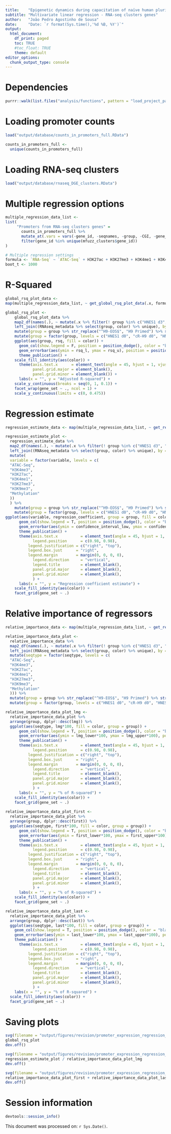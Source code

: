 ```yaml
---
title:    "Epigenetic dynamics during capacitation of naïve human pluripotent stem cells"
subtitle: "Multivariate linear regression - RNA-seq clusters genes"
author:   "João Pedro Agostinho de Sousa"
date:     "Date: `r format(Sys.time(),'%d %B, %Y')`"
output:
  html_document:
    df_print: paged
    toc: TRUE
    #toc_float: TRUE
    theme: default
editor_options:
  chunk_output_type: console
---
```


# Dependencies
```r

purrr::walk(list.files("analysis/functions", pattern = "load_project_packages", full.names = T), source)

```

# Loading promoter counts
```r

load("output/database/counts_in_promoters_full.RData")

counts_in_promoters_full <- 
  unique(counts_in_promoters_full)

```

# Loading RNA-seq clusters
```r

load("output/database/rnaseq_DGE_clusters.RData")

```

# Multiple regression options
```r

multiple_regression_data_list <-
list(
     "Promoters from RNA-seq clusters genes" = 
       counts_in_promoters_full %>%
       mutate_at(.vars = vars(-gene_id, -seqnames, -group, -CGI, -gene_biotype), .funs = ~ scales::rescale(.x, to = c(0,1))) %>%
       filter(gene_id %in% unique(mfuzz_clusters$gene_id)) 
)

# Multiple regression settings
formula <- `RNA-Seq` ~ `ATAC-Seq` + H3K27ac + H3K27me3 + H3K4me1 + H3K4me3 + H3K9me3 + Methylation + H3K27ac:H3K4me3
boot_t <- 1000

```

# R-Squared
```r

global_rsq_plot_data <- 
map(multiple_regression_data_list, ~ get_global_rsq_plot_data(.x, formula, boot_t))

global_rsq_plot <- 
    global_rsq_plot_data %>%
    map2_df(names(.), ~ mutate(.x %>% filter(! group %in% c("HNES1 d3", "cR-H9-EOS d3")), gene_set = .y)) %>% 
    left_join((RNAseq_metadata %>% select(group, color) %>% unique), by = "group") %>% 
    mutate(group = group %>% str_replace("^H9-EOS$", "H9 Primed") %>% str_remove("-EOS")) %>%
    mutate(group = factor(group, levels = c("HNES1 d0", "cR-H9 d0", "HNES1 d10", "cR-H9 d10", "cR-H9 d20X", "cR-H9 d20E", "H9 Primed"))) %>%
    ggplot(aes(group, rsq, fill = color)) +
	  geom_col(show.legend = F, position = position_dodge(), color = "black") +
	  geom_errorbar(aes(ymin = rsq_l, ymax = rsq_u), position = position_dodge(width = 0.9), width = .3) +
	  theme_publication() +
    scale_fill_identity(aes(color)) +
	  theme(axis.text.x      = element_text(angle = 45, hjust = 1, vjust = 1),
	        panel.grid.major = element_blank(), 
	        panel.grid.minor = element_blank()) +
	  labs(x = "", y = "Adjusted R-squared") +
    scale_y_continuous(breaks = seq(0, 1, 0.1)) +
    facet_wrap(gene_set ~ ., ncol = 1) +
    scale_y_continuous(limits = c(0, 0.475))

```

# Regression estimate
```r

regression_estimate_data <- map(multiple_regression_data_list, ~ get_regression_estimate_data(.x, formula, boot_t))

regression_estimate_plot <- 
  regression_estimate_data %>% 
  map2_df(names(.), ~ mutate(.x %>% filter(! group %in% c("HNES1 d3", "cR-H9-EOS d3")), gene_set = .y)) %>% 
  left_join((RNAseq_metadata %>% select(group, color) %>% unique), by = "group") %>% 
  mutate(
  variable = factor(variable, levels = c(
  "ATAC-Seq",
  "H3K4me3",
  "H3K27ac",
  "H3K4me1",
  "H3K27me3",
  "H3K9me3",
  "Methylation"
  ))
  ) %>%
    mutate(group = group %>% str_replace("^H9-EOS$", "H9 Primed") %>% str_remove("-EOS")) %>%
    mutate(group = factor(group, levels = c("HNES1 d0", "cR-H9 d0", "HNES1 d10", "cR-H9 d10", "cR-H9 d20X", "cR-H9 d20E", "H9 Primed"))) %>%
ggplot(aes(variable, regression_coefficient, group = group, fill = color)) +
	  geom_col(show.legend = T, position = position_dodge(), color = "black") +
	  geom_errorbar(aes(ymin = confidence_interval_low, ymax = confidence_interval_high), position = position_dodge(width = 0.9), width = .3) +
	  theme_publication() +
	  theme(axis.text.x          = element_text(angle = 45, hjust = 1, vjust = 1),
	        legend.position      = c(0.98, 0.98),
          legend.justification = c("right", "top"),
          legend.box.just      = "right",
          legend.margin        = margin(0, 0, 0, 0),
	        legend.direction     = "vertical",
	        legend.title         = element_blank(), 
	        panel.grid.major     = element_blank(), 
	        panel.grid.minor     = element_blank(),
	        ) +
	  labs(x = "", y = "Regression coefficient estimate") +
    scale_fill_identity(aes(color)) +
    facet_grid(gene_set ~ .)

```

# Relative importance of regressors
```r

relative_importance_data <- map(multiple_regression_data_list, ~ get_relative_importance_data(.x, formula, boot_t))

relative_importance_data_plot <- 
  relative_importance_data %>%
  map2_df(names(.), ~ mutate(.x %>% filter(! group %in% c("HNES1 d3", "cR-H9-EOS d3")), gene_set = .y)) %>% 
  left_join((RNAseq_metadata %>% select(group, color) %>% unique), by = "group") %>% 
  mutate(seqtype = factor(seqtype, levels = c(
  "ATAC-Seq",
  "H3K4me3",
  "H3K27ac",
  "H3K4me1",
  "H3K27me3",
  "H3K9me3",
  "Methylation"
  ))) %>%
  mutate(group = group %>% str_replace("^H9-EOS$", "H9 Primed") %>% str_remove("-EOS")) %>%
  mutate(group = factor(group, levels = c("HNES1 d0", "cR-H9 d0", "HNES1 d10", "cR-H9 d10", "cR-H9 d20X", "cR-H9 d20E", "H9 Primed")))

relative_importance_data_plot_lmg <- 
  relative_importance_data_plot %>% 
  arrange(group, dplyr::desc(lmg)) %>%
  ggplot(aes(seqtype, lmg*100, fill = color, group = group)) +
	  geom_col(show.legend = T, position = position_dodge(), color = "black") +
	  geom_errorbar(aes(ymin = lmg_lower*100, ymax = lmg_upper*100), position = position_dodge(width = 0.9), width = .3) +
	  theme_publication() +
	  theme(axis.text.x          = element_text(angle = 45, hjust = 1, vjust = 1),
	        legend.position      = c(0.98, 0.98),
          legend.justification = c("right", "top"),
          legend.box.just      = "right",
          legend.margin        = margin(0, 0, 0, 0),
	        legend.direction     = "vertical",
	        legend.title         = element_blank(),
	        panel.grid.major     = element_blank(), 
	        panel.grid.minor     = element_blank(),
	        ) +
	  labs(x = "", y = "% of R-squared") +
    scale_fill_identity(aes(color)) +
    facet_grid(gene_set ~ .)
   
relative_importance_data_plot_first <-
  relative_importance_data_plot %>% 
  arrange(group, dplyr::desc(first)) %>% 
  ggplot(aes(seqtype, first*100, fill = color, group = group)) +
	  geom_col(show.legend = T, position = position_dodge(), color = "black") +
	  geom_errorbar(aes(ymin = first_lower*100, ymax = first_upper*100), position = position_dodge(width = 0.9), width = .3) +
	  theme_publication() +
	  theme(axis.text.x          = element_text(angle = 45, hjust = 1, vjust = 1),
	        legend.position      = c(0.98, 0.98),
          legend.justification = c("right", "top"),
          legend.box.just      = "right",
          legend.margin        = margin(0, 0, 0, 0),
	        legend.direction     = "vertical",
	        legend.title         = element_blank(),
	        panel.grid.major     = element_blank(), 
	        panel.grid.minor     = element_blank(),
	        ) +
	  labs(x = "", y = "% of R-squared") +
    scale_fill_identity(aes(color)) +
    facet_grid(gene_set ~ .)

relative_importance_data_plot_last <-
  relative_importance_data_plot %>% 
  arrange(group, dplyr::desc(last)) %>% 
  ggplot(aes(seqtype, last*100, fill = color, group = group)) +
	geom_col(show.legend = T, position = position_dodge(), color = "black") +
	geom_errorbar(aes(ymin = last_lower*100, ymax = last_upper*100), position = position_dodge(width = 0.9), width = .3) +
	theme_publication() +
	  theme(axis.text.x          = element_text(angle = 45, hjust = 1, vjust = 1),
	        legend.position      = c(0.98, 0.98),
          legend.justification = c("right", "top"),
          legend.box.just      = "right",
          legend.margin        = margin(0, 0, 0, 0),
	        legend.direction     = "vertical",
	        legend.title         = element_blank(),
	        panel.grid.major     = element_blank(), 
	        panel.grid.minor     = element_blank(),
	        ) +
	labs(x = "", y = "% of R-squared") +
  scale_fill_identity(aes(color)) +
  facet_grid(gene_set ~ .)

```

# Saving plots
```r

svg(filename = "output/figures/revision/promoter_expression_regression_1.svg", width = 3, height = 3.5)
global_rsq_plot
dev.off()

svg(filename = "output/figures/revision/promoter_expression_regression_2.svg", width = 6, height = 7)
regression_estimate_plot / relative_importance_data_plot_lmg
dev.off()

svg(filename = "output/figures/revision/promoter_expression_regression_3.svg", width = 9, height = 6)
relative_importance_data_plot_first + relative_importance_data_plot_last
dev.off()

```

# Session information
```r

devtools::session_info()

```

This document was processed on: `r Sys.Date()`.